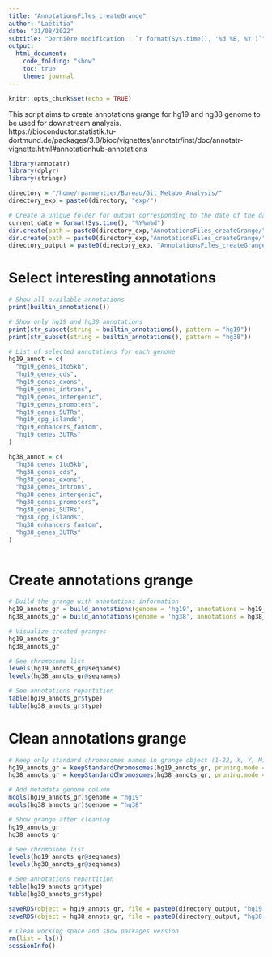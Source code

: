 ```yaml
---
title: "AnnotationsFiles_createGrange"
author: "Laëtitia"
date: "31/08/2022"
subtitle: "Dernière modification : `r format(Sys.time(), '%d %B, %Y')`"
output:
  html_document:
    code_folding: "show"
    toc: true
    theme: journal
---
```


```r
knitr::opts_chunk$set(echo = TRUE)
```

This script aims to create annotations grange for hg19 and hg38 genome to be used for downstream analysis.  
https://bioconductor.statistik.tu-dortmund.de/packages/3.8/bioc/vignettes/annotatr/inst/doc/annotatr-vignette.html#annotationhub-annotations

```r

library(annotatr)
library(dplyr)
library(stringr)

```

```r

directory = "/home/rparmentier/Bureau/Git_Metabo_Analysis/"
directory_exp = paste0(directory, "exp/")

# Create a unique folder for output corresponding to the date of the day
current_date = format(Sys.time(), "%Y%m%d")
dir.create(path = paste0(directory_exp,"AnnotationsFiles_createGrange/"))
dir.create(path = paste0(directory_exp,"AnnotationsFiles_createGrange/", current_date))
directory_output = paste0(directory_exp, "AnnotationsFiles_createGrange/", current_date, "/")

```

# Select interesting annotations 

```r

# Show all available annotations
print(builtin_annotations())

# Show only hg19 and hg38 annotations
print(str_subset(string = builtin_annotations(), pattern = "hg19"))
print(str_subset(string = builtin_annotations(), pattern = "hg38"))

# List of selected annotations for each genome
hg19_annot = c(
  "hg19_genes_1to5kb",
  "hg19_genes_cds",
  "hg19_genes_exons",
  "hg19_genes_introns",
  "hg19_genes_intergenic",
  "hg19_genes_promoters",
  "hg19_genes_5UTRs",
  "hg19_cpg_islands",
  "hg19_enhancers_fantom",
  "hg19_genes_3UTRs"
)

hg38_annot = c(
  "hg38_genes_1to5kb",
  "hg38_genes_cds",
  "hg38_genes_exons",
  "hg38_genes_introns",
  "hg38_genes_intergenic",
  "hg38_genes_promoters",
  "hg38_genes_5UTRs",
  "hg38_cpg_islands",
  "hg38_enhancers_fantom",
  "hg38_genes_3UTRs"
)
  
```

# Create annotations grange

```r

# Build the grange with annotations information
hg19_annots_gr = build_annotations(genome = 'hg19', annotations = hg19_annot)
hg38_annots_gr = build_annotations(genome = 'hg38', annotations = hg38_annot)

# Visualize created granges
hg19_annots_gr
hg38_annots_gr

# See chromosome list
levels(hg19_annots_gr@seqnames)
levels(hg38_annots_gr@seqnames)

# See annotations repartition
table(hg19_annots_gr$type)
table(hg38_annots_gr$type)

```

# Clean annotations grange

```r

# Keep only standard chromosomes names in grange object (1-22, X, Y, M)
hg19_annots_gr = keepStandardChromosomes(hg19_annots_gr, pruning.mode = "coarse")
hg38_annots_gr = keepStandardChromosomes(hg38_annots_gr, pruning.mode = "coarse")

# Add metadata genome column
mcols(hg19_annots_gr)$genome = "hg19"
mcols(hg38_annots_gr)$genome = "hg38"

# Show grange after cleaning
hg19_annots_gr
hg38_annots_gr

# See chromosome list
levels(hg19_annots_gr@seqnames)
levels(hg38_annots_gr@seqnames)

# See annotations repartition
table(hg19_annots_gr$type)
table(hg38_annots_gr$type)

```

```r

saveRDS(object = hg19_annots_gr, file = paste0(directory_output, "hg19_annotations_gr.rds"))
saveRDS(object = hg38_annots_gr, file = paste0(directory_output, "hg38_annotations_gr.rds"))

```

```r

# Clean working space and show packages version
rm(list = ls())
sessionInfo()

```